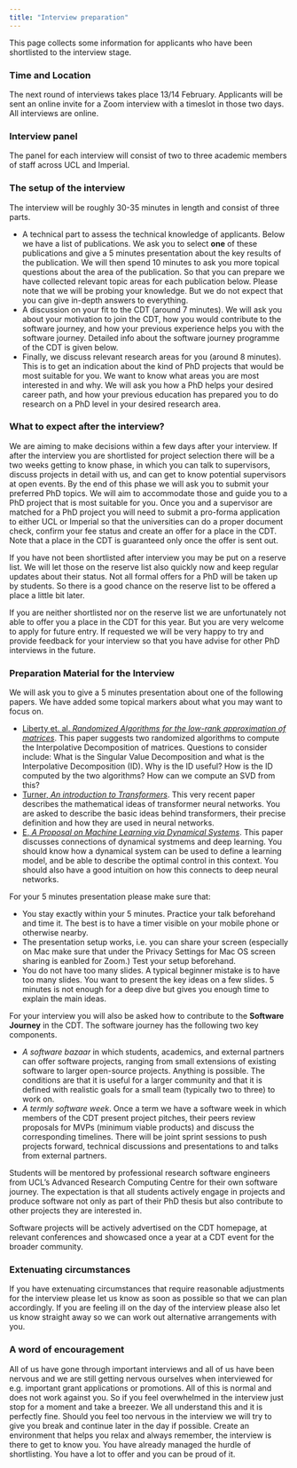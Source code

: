 ```yaml
---
title: "Interview preparation"
---
```


This page collects some information for applicants who have been shortlisted to the interview stage. 


### Time and Location

The next round of interviews takes place 13/14 February. Applicants will be sent an online invite for a Zoom interview
with a timeslot in those two days. All interviews are online.

### Interview panel

The panel for each interview will consist of two to three academic members of staff across UCL and Imperial.

### The setup of the interview

The interview will be roughly 30-35 minutes in length and consist of three parts.

- A technical part to assess the technical knowledge of applicants. Below we have a list of publications. We ask you to
select **one** of these publications and give a 5 minutes presentation about the key results of the publication. We will then
spend 10 minutes to ask you more topical questions about the area of the publication. So that you can prepare we have collected
relevant topic areas for each publication below. Please note that we will be probing your knowledge. But we do not expect that you can give in-depth answers to everything.
- A discussion on your fit to the CDT (around 7 minutes). We will ask you about your motivation to join the CDT, how you would
contribute to the software journey, and how your previous experience helps you with the software journey. Detailed info about
the software journey programme of the CDT is given below.
- Finally, we discuss relevant research areas for you (around 8 minutes). This is to get an indication about the kind of PhD projects
that would be most suitable for you. We want to know what areas you are most interested in and why. We will ask you how a PhD helps
your desired career path, and how your previous education has prepared you to do research on a PhD level in your desired research area.

### What to expect after the interview?

We are aiming to make decisions within a few days after your interview. If after the interview you are shortlisted for project selection there will be a two weeks getting to know phase, in which you can talk to supervisors, discuss projects in detail with us, and can get
to know potential supervisors at open events. By the end of this phase we will ask you to submit your preferred PhD topics. We will aim
to accommodate those and guide you to a PhD project that is most suitable for you. Once you and a supervisor are matched for a PhD project you will need to submit a pro-forma application to either UCL or Imperial so that the universities can do a proper document check, confirm
your fee status and create an offer for a place in the CDT. Note that a place in the CDT is guaranteed only once the offer is sent out.

If you have not been shortlisted after interview you may be put on a reserve list. We will let those on the reserve list also quickly now and keep regular updates about their status. Not all formal offers for a PhD will be taken up by students. So there is a good chance on the reserve list to be offered a place a little bit later.

If you are neither shortlisted nor on the reserve list we are unfortunately not able to offer you a place in the CDT for this year. But you are very welcome to apply for future entry. If requested we will be very happy to try and provide feedback for your interview so that you have advise for other PhD interviews in the future.

### Preparation Material for the Interview

We will ask you to give a 5 minutes presentation about one of the following papers. We have added some topical markers about what you may want to focus on.

- [Liberty et. al. *Randomized Algorithms for the low-rank approximation of matrices*](https://doi.org/10.1073/pnas.0709640104). This paper suggests two randomized algorithms to compute the Interpolative Decomposition of matrices. Questions to consider include: What is the Singular Value Decomposition and what is the Interpolative Decomposition (ID). Why is the ID useful? How is the ID computed by the two algorithms? How can we compute an SVD from this?
- [Turner, *An introduction to Transformers*](https://arxiv.org/pdf/2304.10557). This very recent paper describes the mathematical ideas of transformer neural networks. You are asked to describe the basic ideas behind transformers, their precise definition and how they are used in neural networks.
- [E, *A Proposal on Machine Learning via Dynamical
Systems*](https://link.springer.com/article/10.1007/s40304-017-0103-z). This paper discusses connections of dynamical systmems and deep learning. You should know how a dynamical system can be used to define a learning model, and be able to describe the optimal control in this context. You should also have a good intuition on how this connects to deep neural networks.

For your 5 minutes presentation please make sure that:

- You stay exactly within your 5 minutes. Practice your talk beforehand and time it. The best is to have a timer visible on your mobile phone or otherwise nearby.
- The presentation setup works, i.e. you can share your screen (especially on Mac make sure that under the Privacy Settings for Mac OS screen sharing is eanbled for Zoom.) Test your setup beforehand.
- You do not have too many slides. A typical beginner mistake is to have too many slides. You want to present the key ideas on a few slides. 5 minutes is not enough for a deep dive but gives you enough time to explain the main ideas.

For your interview you will also be asked how to contribute to the **Software Journey** in the CDT. The software journey has the following two key components.

- *A software bazaar* in which students, academics, and external partners can offer software projects, ranging from small extensions of existing software to larger open-source projects. Anything is possible. The conditions are that it is useful for a larger community and that it is defined with realistic goals for a small team (typically two to three) to work on.
- *A termly software week*. Once a term we have a software week in which members of the CDT present project pitches, their peers review proposals for MVPs (minimum viable products) and discuss the corresponding timelines. There will be joint sprint sessions to push projects forward, technical discussions and presentations to and talks from external partners.

Students will be mentored by professional research software engineers from UCL's Advanced Research Computing Centre for their own software journey. The expectation is that all students actively engage in projects and produce software not only as part of their PhD thesis but also contribute to other projects they are interested in.

Software projects will be actively advertised on the CDT homepage, at relevant conferences and showcased once a year at a CDT event for the broader community.

### Extenuating circumstances

If you have extenuating circumstances that require reasonable adjustments for the interview please let us know as soon as possible so that we can plan accordingly. If you are feeling ill on the day of the interview please also let us know straight away so we can work out alternative arrangements with you.

### A word of encouragement

All of us have gone through important interviews and all of us have been nervous and we are still getting nervous ourselves when interviewed for e.g. important grant applications or promotions. All of this is normal and does not work against you. So if you feel overwhelmed in the interview just stop for a moment and take a breezer. We all understand this and it is perfectly fine.
Should you feel too nervous in the interview we will try to give you break and continue later in the day if possible.
Create an environment that helps you relax and always remember, the interview is there to get to know you. You have already managed the hurdle of shortlisting. You have a lot to offer and you can be proud of it.